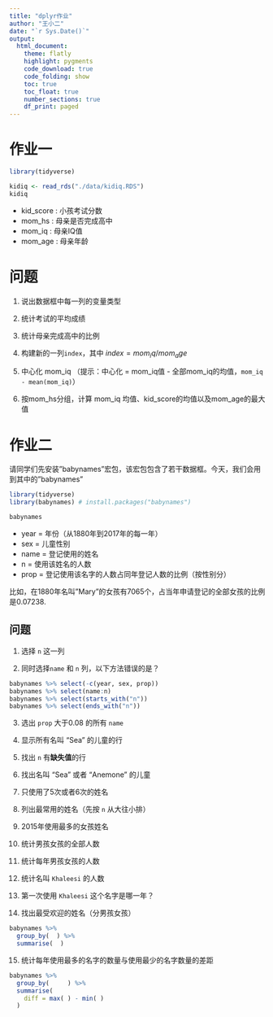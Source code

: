 ```yaml
---
title: "dplyr作业"
author: "王小二"
date: "`r Sys.Date()`"
output: 
  html_document:
    theme: flatly
    highlight: pygments
    code_download: true
    code_folding: show
    toc: true
    toc_float: true
    number_sections: true
    df_print: paged
---
```




# 作业一

```r
library(tidyverse)

kidiq <- read_rds("./data/kidiq.RDS") 
kidiq
```


- kid_score : 小孩考试分数
- mom_hs    : 母亲是否完成高中
- mom_iq    : 母亲IQ值
- mom_age   : 母亲年龄


# 问题

1. 说出数据框中每一列的变量类型

2. 统计考试的平均成绩

3. 统计母亲完成高中的比例

4. 构建新的一列`index`，其中 $index = mom_iq/mom_age$

5. 中心化 mom_iq （提示：中心化 = mom_iq值 - 全部mom_iq的均值，`mom_iq - mean(mom_iq)`）

6. 按mom_hs分组，计算 mom_iq 均值、kid_score的均值以及mom_age的最大值






# 作业二

请同学们先安装"babynames"宏包，该宏包包含了若干数据框。今天，我们会用到其中的"babynames"

```r
library(tidyverse)
library(babynames) # install.packages("babynames")

babynames
```

- year = 年份（从1880年到2017年的每一年）
- sex  = 儿童性别
- name = 登记使用的姓名
- n    = 使用该姓名的人数
- prop = 登记使用该名字的人数占同年登记人数的比例（按性别分）

比如，在1880年名叫"Mary"的女孩有7065个，占当年申请登记的全部女孩的比例是0.07238.




## 问题

1. 选择 `n` 这一列

2. 同时选择`name` 和 `n` 列，以下方法错误的是？
```r
babynames %>% select(-c(year, sex, prop))
babynames %>% select(name:n)
babynames %>% select(starts_with("n"))
babynames %>% select(ends_with("n"))
```

3. 选出 `prop` 大于0.08 的所有 `name`

4. 显示所有名叫 "Sea" 的儿童的行

5. 找出 `n` 有**缺失值**的行

6. 找出名叫 "Sea" 或者 "Anemone" 的儿童

7. 只使用了5次或者6次的姓名

8. 列出最常用的姓名（先按 `n` 从大往小排）

9. 2015年使用最多的女孩姓名

10. 统计男孩女孩的全部人数

11. 统计每年男孩女孩的人数

12. 统计名叫 `Khaleesi` 的人数

13. 第一次使用 `Khaleesi` 这个名字是哪一年？

14. 找出最受欢迎的姓名（分男孩女孩）

```r
babynames %>%
  group_by(  ) %>%
  summarise(  )  
```

15. 统计每年使用最多的名字的数量与使用最少的名字数量的差距

```r
babynames %>%
  group_by(     ) %>%
  summarise(
    diff = max( ) - min( )
  )  
```



